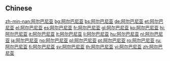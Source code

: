 ==Chinese==
{{zh-see|阿爾巴尼亞}}

[[zh-min-nan:阿尔巴尼亚]]
[[bg:阿尔巴尼亚]]
[[bs:阿尔巴尼亚]]
[[de:阿尔巴尼亚]]
[[et:阿尔巴尼亚]]
[[el:阿尔巴尼亚]]
[[es:阿尔巴尼亚]]
[[fr:阿尔巴尼亚]]
[[gl:阿尔巴尼亚]]
[[ko:阿尔巴尼亚]]
[[hi:阿尔巴尼亚]]
[[it:阿尔巴尼亚]]
[[lt:阿尔巴尼亚]]
[[li:阿尔巴尼亚]]
[[hu:阿尔巴尼亚]]
[[nl:阿尔巴尼亚]]
[[ja:阿尔巴尼亚]]
[[no:阿尔巴尼亚]]
[[pl:阿尔巴尼亚]]
[[pt:阿尔巴尼亚]]
[[ro:阿尔巴尼亚]]
[[ru:阿尔巴尼亚]]
[[fi:阿尔巴尼亚]]
[[sv:阿尔巴尼亚]]
[[th:阿尔巴尼亚]]
[[vi:阿尔巴尼亚]]
[[zh:阿尔巴尼亚]]